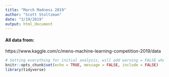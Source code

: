 ```yaml
---
title: "March Madness 2019"
author: "Scott Stoltzman"
date: "3/19/2019"
output: html_document
---
```


#### All data from:  
https://www.kaggle.com/c/mens-machine-learning-competition-2019/data

```r
# Setting everything for initial analysis, will add warning = FALSE when going to knit for real
knitr::opts_chunk$set(echo = TRUE, message = FALSE, include = FALSE)
library(tidyverse)
```

